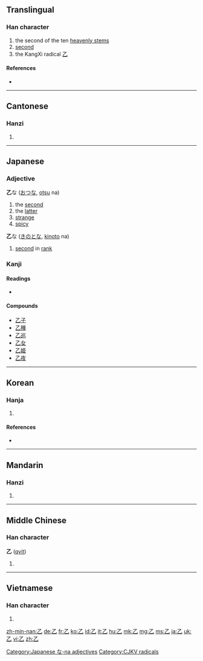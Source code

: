 ==Translingual==

{{stroke order|type=animate}}

===Han character===
{{Han char|rn=5|rad=乙|as=00|sn=1|four=1771<sub>0</sub>|canj=弓山 (NU)}}

# the second of the ten [[w:Heavenly Stems|heavenly stems]]
# [[second]]
# the KangXi radical [[Index:Chinese radical/乙|乙]]

====References====
* {{Han ref|kx=0083.150|dkj=00161|dj=0167.070|hdz=10047.040|uh=4E59|ud=20057|bh=A441|bd=42049}}

----

==Cantonese==

===Hanzi===
{{yue-hanzi|jyut=|y=yut6, wat1}}

# {{defn|Cantonese|sort=乙00}}

----

==Japanese==

===Adjective===
'''乙'''な ([[おつ]]な, [[otsu]] na)

# the [[second]]
# the [[latter]]
# [[strange]]
# [[spicy]]

'''乙'''な ([[きのと]]な, [[kinoto]] na)
# [[second]] in [[rank]]

===Kanji===
{{ja-kanji|grade=c|rs=乙00}}

====Readings====
* {{ja-readings|on=[[おつ]] (otsu)|kun=[[きのと]] (kinoto), [[おと]] (oto)}}

====Compounds====
* [[乙子]]
* [[乙種]]
* [[乙巡]]
* [[乙女]]
* [[乙姫]]
* [[乙夜]]

[[Category:Japanese な-na adjectives]]

----

==Korean==

===Hanja===
{{ko-hanja|hangeul=을|rv=eul|mr=ŭl|eumhun=새|ehrv=sae|ehmr=sae|ehy=}}

# {{defn|Korean|sort=乙00}}

====References====
* {{Hanja ref|nav=10977}}

[[Category:CJKV radicals]]

----

==Mandarin==

===Hanzi===
{{cmn-hanzi|pin=[[niè]] ([[nie4]]), [[yǐ]] ([[yi3]])|wg=nieh<sup>4</sup>, i<sup>3</sup>}}

# {{defn|Mandarin|sort=乙00}}

----

==Middle Chinese==

===Han character===
'''乙''' ([[qyit]])

# {{defn|Middle Chinese|sort=乙00}}

----

==Vietnamese==

===Han character===
{{vi-hantu|[[ất]], [[át]], [[ắc]], [[ắt]], [[hắt]], [[ặc]], [[lớt]]|rs=乙00}}

# {{defn|Vietnamese|sort=乙00}}

[[zh-min-nan:乙]]
[[de:乙]]
[[fr:乙]]
[[ko:乙]]
[[id:乙]]
[[it:乙]]
[[hu:乙]]
[[mk:乙]]
[[mg:乙]]
[[ms:乙]]
[[ja:乙]]
[[uk:乙]]
[[vi:乙]]
[[zh:乙]]